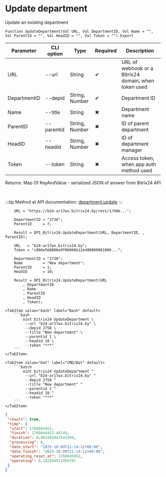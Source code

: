 ﻿---
sidebar_position: 2
description: Update department and other functions to work with Bitrix24 in the Open Integration Package, a free open-source integration library for 1C:Enterprise 8, OneScript and CLI
keywords: [1C, 1С, 1С:Enterprise, 1С:Enterprise 8.3, API, Integration, Services, Exchange, OneScript, CLI, Bitrix24]
---


# Update department
 Update an existing department



`Function UpdateDepartment(Val URL, Val DepartmentID, Val Name = "", Val ParentID = "", Val HeadID = "", Val Token = "") Export`

  | Parameter | CLI option | Type | Required | Description |
  |-|-|-|-|-|
  | URL | --url | String | &#x2714; | URL of webhook or a Bitrix24 domain, when token used |
  | DepartmentID | --depid | String, Number | &#x2714; | Department ID |
  | Name | --title | String | &#x2716; | Department name |
  | ParentID | --parentid | String, Number | &#x2716; | ID of parent department |
  | HeadID | --headid | String, Number | &#x2716; | ID of department manager |
  | Token | --token | String | &#x2716; | Access token, when app auth method used |

  
  Returns:  Map Of KeyAndValue - serialized JSON of answer from Bitrix24 API

<br/>

:::tip
Method at API documentation: [department.update](https://dev.1c-bitrix.ru/rest_help/departments/department_update.php)
:::
<br/>


```bsl title="1C:Enterprise/OneScript code example"
    URL = "https://b24-ar17wx.bitrix24.by/rest/1/h0m...";

    DepartmentID = "2736";
    ParentID     = 7;

    Result = OPI_Bitrix24.UpdateDepartment(URL, DepartmentID, , ParentID);

    URL   = "b24-ar17wx.bitrix24.by";
    Token = "c866e568006e9f06006b12e400000001000...";

    DepartmentID = "2738";
    Name         = "New department";
    ParentID     = 1;
    HeadID       = 10;

    Result = OPI_Bitrix24.UpdateDepartment(URL
        , DepartmentID
        , Name
        , ParentID
        , HeadID
        , Token);
```
 

 <Tabs>
  
    <TabItem value="bash" label="Bash" default>
        ```bash
            oint bitrix24 UpdateDepartment \
             --url "b24-ar17wx.bitrix24.by" \
             --depid 2758 \
             --title "New department" \
             --parentid 1 \
             --headid 10 \
             --token "***"
        ```
    </TabItem>
  
    <TabItem value="bat" label="CMD/Bat" default>
        ```batch
            oint bitrix24 UpdateDepartment ^
             --url "b24-ar17wx.bitrix24.by" ^
             --depid 2758 ^
             --title "New department" ^
             --parentid 1 ^
             --headid 10 ^
             --token "***"
        ```
    </TabItem>
</Tabs>


```json title="Result"
{
 "result": true,
 "time": {
  "start": 1760044452,
  "finish": 1760044452.48149,
  "duration": 0.481492042541504,
  "processing": 0,
  "date_start": "2025-10-09T21:14:12+00:00",
  "date_finish": "2025-10-09T21:14:12+00:00",
  "operating_reset_at": 1760045052,
  "operating": 0.182694911956787
 }
}
```
